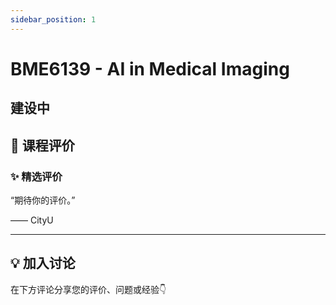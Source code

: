 ```yaml
---
sidebar_position: 1
---
```



# BME6139 - AI in Medical Imaging

## 建设中

## **💬 课程评价**

### ✨ **精选评价**
<div className={commentStyles.commentBox}>
    <p className={commentStyles.commentText}>
        “期待你的评价。”
    </p>
    <p className={commentStyles.commentAuthor}>—— CityU</p>
</div>

---

## **💡 加入讨论**

在下方评论分享您的评价、问题或经验👇
<Utterances />
